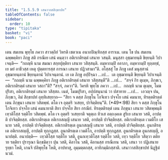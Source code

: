 ```yaml
---
title: "1.5.5.9 เสนาวาสสิกฺขาปท"
tableOfContents: false
sidebar:
  order: 10
type: "tipitaka"
basket: "vi"
book: "paci"
---
```



<DynamicBreadcrumb />

<Division number="317" book="paci">

<Paragraph number="995" book="paci">
เตน สมเยน พุทฺโธ ภควา สาวตฺถิยํ วิหรติ เชตวเน อนาถปิณฺฑิกสฺส อาราเม. เตน โข ปน สมเยน ฉพฺพคฺคิยา ภิกฺขู สติ กรณีเย เสนํ คนฺตฺวา อติเรกติรตฺตํ เสนาย วสนฺติ. มนุสฺสา อุชฺฌายนฺติ ขิยฺยนฺติ วิปาเจนฺติ—  “กถญฺหิ นาม สมณา สกฺยปุตฺติยา เสนาย วสิสฺสนฺติ. อมฺหากมฺปิ อลาภา, อมฺหากมฺปิ ทุลฺลทฺธํ, เย มยํ อาชีวสฺส เหตุ ปุตฺตทารสฺส การณา เสนาย ปฏิวสามา”ติ.
</Paragraph>

<Paragraph number="996" book="paci">
อโสฺสสุํ โข ภิกฺขู เตสํ มนุสฺสานํ อุชฺฌายนฺตานํ ขิยฺยนฺตานํ วิปาเจนฺตานํ. เย เต ภิกฺขู อปฺปิจฺฉา …เป…  เต อุชฺฌายนฺติ ขิยฺยนฺติ วิปาเจนฺติ—  “กถญฺหิ นาม ฉพฺพคฺคิยา ภิกฺขู อติเรกติรตฺตํ เสนาย วสิสฺสนฺตี”ติ …เป…  “สจฺจํ กิร ตุเมฺห, ภิกฺขเว, อติเรกติรตฺตํ เสนาย วสถา”ติ? “สจฺจํ, ภควา”ติ. วิครหิ พุทฺโธ ภควา …เป…  กถญฺหิ นาม ตุเมฺห, โมฆปุริสา, อติเรกติรตฺตํ เสนาย วสิสฺสถ. เนตํ, โมฆปุริสา, อปฺปสนฺนานํ วา ปสาทาย …เป…  เอวญฺจ ปน, ภิกฺขเว, อิมํ สิกฺขาปทํ อุทฺทิเสยฺยาถ—
</Paragraph>

</Division>
<Division number="318" book="paci">

<Paragraph number="997" book="paci">
<Emphasis>“สิยา จ ตสฺส ภิกฺขุโน โกจิเทว ปจฺจโย เสนํ คมนาย, ทิรตฺตติรตฺตํ เตน ภิกฺขุนา เสนาย วสิตพฺพํ. ตโต เจ อุตฺตริ วเสยฺย, ปาจิตฺติยนฺ”</Emphasis>ติ. (*49*:<Emphasis>98</Emphasis>)
</Paragraph>

</Division>
<Division number="319" book="paci">

<Paragraph number="998" book="paci">
<Emphasis>สิยา จ ตสฺส ภิกฺขุโน โกจิเทว ปจฺจโย เสนํ คมนายา</Emphasis>ติ สิยา ปจฺจโย สิยา กรณียํ.
</Paragraph>

<Paragraph number="999" book="paci">
<Emphasis>ทิรตฺตติรตฺตํ เตน ภิกฺขุนา เสนาย วสิตพฺพนฺ</Emphasis>ติ เทฺวติโสฺส รตฺติโย วสิตพฺพํ.
</Paragraph>

<Paragraph number="1000" book="paci">
<Emphasis>ตโต เจ อุตฺตริ วเสยฺยา</Emphasis>ติ จตุตฺเถ ทิวเส อตฺถงฺคเต สูริเย เสนาย วสติ, อาปตฺติ ปาจิตฺติยสฺส.
</Paragraph>

</Division>
<Division number="320" book="paci">

<Paragraph number="1001" book="paci">
อติเรกติรตฺเต อติเรกสญฺญี เสนาย วสติ, อาปตฺติ ปาจิตฺติยสฺส. อติเรกติรตฺเต เวมติโก เสนาย วสติ, อาปตฺติ ปาจิตฺติยสฺส. อติเรกติรตฺเต อูนกสญฺญี เสนาย วสติ, อาปตฺติ ปาจิตฺติยสฺส.
</Paragraph>

<Paragraph number="1002" book="paci">
อูนกติรตฺเต อติเรกสญฺญี, อาปตฺติ ทุกฺกฏสฺส. อูนกติรตฺเต เวมติโก, อาปตฺติ ทุกฺกฏสฺส. อูนกติรตฺเต อูนกสญฺญี, อนาปตฺติ.
</Paragraph>

</Division>
<Division number="321" book="paci">

<Paragraph number="1003" book="paci">
อนาปตฺติ—  เทฺวติโสฺส รตฺติโย วสติ, อูนกเทฺวติโสฺส รตฺติโย วสติ, เทฺว รตฺติโย วสิตฺวา ตติยาย รตฺติยา ปุรารุณา นิกฺขมิตฺวา ปุน วสติ, คิลาโน วสติ, คิลานสฺส กรณีเยน วสติ, เสนา วา ปฏิเสนาย รุทฺธา โหติ, เกนจิ ปลิพุทฺโธ โหติ, อาปทาสุ, อุมฺมตฺตกสฺส, อาทิกมฺมิกสฺสาติ.

</Paragraph>
</Division>

<Paragraph number="1004" type="center" book="paci">
เสนาวาสสิกฺขาปทํ นิฏฺฐิตํ นวมํ.
</Paragraph>